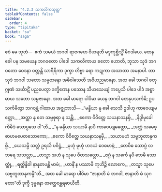 ```yaml
---
title: "4.2.3 သကလိကသုတ္တ"
tableOfContents: false
sidebar:
  order: 4
type: "tipitaka"
basket: "su"
book: "saga"
---
```



<DynamicBreadcrumb />

<Division number="149" book="saga">

<Paragraph number="832" book="saga">
ဧဝံ မေ သုတံ—  ဧကံ သမယံ ဘဂဝါ ရာဇဂဟေ ဝိဟရတိ မဒ္ဒကုစ္ဆိသ္မိံ မိဂဒါယေ. တေန ခေါ ပန သမယေန ဘဂဝတော ပါဒေါ သကလိကာယ ခတော ဟောတိ, ဘုသာ သုဒံ ဘဂဝတော ဝေဒနာ ဝတ္တန္တိ သာရီရိကာ ဒုက္ခာ တိဗ္ဗာ ခရာ ကဋုကာ အသာတာ အမနာပါ. တာ သုဒံ ဘဂဝါ သတော သမ္ပဇာနော အဓိဝါသေတိ အဝိဟညမာနော. အထ ခေါ ဘဂဝါ စတုဂ္ဂုဏံ သင်္ဃာဋိံ ပညပေတွာ ဒက္ခိဏေန ပဿေန သီဟသေယျံ ကပ္ပေသိ ပါဒေ ပါဒံ အစ္စာဓာယ သတော သမ္ပဇာနော. အထ ခေါ မာရော ပါပိမာ ယေန ဘဂဝါ တေနုပသင်္ကမိ; ဥပသင်္ကမိတွာ ဘဂဝန္တံ ဂါထာယ အဇ္ဈဘာသိ—
</Paragraph>

<Paragraph number="833" type="verses" book="saga">
_“မန္ဒိယာ နု ခေါ သေသိ ဥဒါဟု ကာဝေယျမတ္တော,_  
_အတ္ထာ နု တေ သမ္ပစုရာ န သန္တိ;_  
_ဧကော ဝိဝိတ္တေ သယနာသနမှိ,_  
_နိဒ္ဒါမုခေါ ကိမိဒံ သောပ္ပသေ ဝါ”တိ._  

</Paragraph>

<Paragraph number="834" type="verses" book="saga">
_“န မန္ဒိယာ သယာမိ နာပိ ကာဝေယျမတ္တော,_  
_အတ္ထံ သမေစ္စာဟမပေတသောကော;_  
_ဧကော ဝိဝိတ္တေ သယနာသနမှိ,_  
_သယာမဟံ သဗ္ဗဘူတာနုကမ္ပီ._  

</Paragraph>

<Paragraph number="835" type="verses" book="saga">
_ယေသမ္ပိ သလ္လံ ဥရသိ ပဝိဋ္ဌံ,_  
_မုဟုံ မုဟုံ ဟဒယံ ဝေဓမာနံ;_  
_တေပီဓ သောပ္ပံ လဘရေ သသလ္လာ,_  
_တသ္မာ အဟံ န သုပေ ဝီတသလ္လော._  

</Paragraph>

<Paragraph number="836" type="verses" book="saga">
_ဇဂ္ဂံ န သင်္ကေ နပိ ဘေမိ သောတ္တုံ,_  
_ရတ္တိန္ဒိဝါ နာနုတပန္တိ မာမံ;_  
_ဟာနိံ န ပဿာမိ ကုဟိဉ္စိ လောကေ,_  
_တသ္မာ သုပေ သဗ္ဗဘူတာနုကမ္ပီ”တိ._  

</Paragraph>

<Paragraph number="837" book="saga">
အထ ခေါ မာရော ပါပိမာ “ဇာနာတိ မံ ဘဂဝါ, ဇာနာတိ မံ သုဂတော”တိ ဒုက္ခီ ဒုမ္မနော တတ္ထေဝန္တရဓာယီတိ.
</Paragraph>
</Division>
